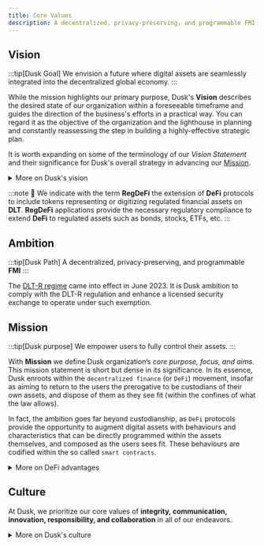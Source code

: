 ```yaml
---
title: Core Values
description: A decentralized, privacy-preserving, and programmable FMI
---
```


## Vision

:::tip[Dusk Goal]
We envision a future where digital assets are seamlessly integrated into the decentralized global economy.
:::

While the mission highlights our primary purpose, Dusk's **Vision** describes the desired state of our organization within a foreseeable timeframe and guides the direction of the business's efforts in a practical way. You can regard it as the objective of the organization and the lighthouse in planning and constantly reassessing the step in building a highly-effective strategic plan.


It is worth expanding on some of the terminology of our *Vision Statement* and their significance for Dusk's overall strategy in advancing our [Mission](#mission).

<details class="info">
<summary>More on Dusk's vision</summary>
💡 Dusk's vision significantly extends the `DeFi` focus horizon. The latter relates almost exclusively to a class of digital assets (i.e. `Utility Tokens`) alternative to, and non-overlapping with traditional asset-backed instruments. Instead, our Vision extends the *DeFi principles* to the whole panoply of assets and, as such, it encompasses the entire ensemble of digital tokens, including those being **asset-backed**, i.e. **tokens representing ownership of real world goods or financial instruments, and as such regulated by the law**. The most emblematic of these assets are [securities](https://www.investopedia.com/terms/s/security.asp), and with `Security Tokens` we indicate their digital representation on the `DLT` (i.e. *Digital Ledger Technology* such as *Blockchain*).
</details>

:::note
🔮 We indicate with the term **RegDeFi** the extension of **DeFi** protocols to include tokens representing or digitizing regulated financial assets on **DLT**. **RegDeFi** applications provide the necessary regulatory compliance to extend **DeFi** to regulated assets such as bonds, stocks, ETFs, etc.
:::

## Ambition

:::tip[Dusk Path]
A decentralized, privacy-preserving, and programmable **FMI**
:::

The [DLT-R regime](https://www.ey.com/en_gr/tax/tax-alerts/regulation-eu-2022-858-on-distributed-ledger-technology-market-infrastructures) came into effect in June 2023. It is Dusk ambition to comply with the DLT-R regulation and enhance a licensed security exchange to operate under such exemption.

## Mission

:::tip[Dusk purpose]
We empower users to fully control their assets.
:::

With **Mission** we define Dusk organization’s *core purpose, focus, and aims*. This mission statement is short but dense in its significance. In its essence, Dusk enroots within the `decentralized finance` (or `DeFi`) movement, insofar as aiming to return to the users the prerogative to be custodians of their own assets, and dispose of them as they see fit (within the confines of what the law allows). 

In fact, the ambition goes far beyond custodianship, as `DeFi` protocols provide the opportunity to augment digital assets with behaviours and characteristics that can be directly programmed within the assets themselves, and composed as the users sees fit. These behaviours are codified within the so called `smart contracts`.

<details class="info">
<summary>More on DeFi advantages</summary>
💡 `DeFi` protocols uniquely allow for **user-centric composability of applications**, as well as **global liquidity aggregation** across the entirety of their ecosystem. This departs radically from the incumbent **platform-brokered** landscape, where financial services are siloed, interoperability is almost non-existent, and liquidity is fragmented.
</details>

## Culture

At Dusk, we prioritize our core values of **integrity, communication, innovation, responsibility, and collaboration** in all of our endeavors. 

<details class="info">
<summary>More on Dusk's culture</summary>
💡 Dusk is a flat, community-oriented organization that is focused on advancing a novel networking protocol through a combination of pervasive knowledge sharing, an evolutionary development process, frequent communication, and joint ownership of all deliverables. We strive to tame complexity through these practices and to be a trusted and respected leader in the decentralized software industry.

We are committed to honesty, effective communication, and continuous innovation, and we take ownership of our tasks and responsibilities with a focus on excellence and the best interests of our users. We also value collaboration and teamwork, fostering a culture of mutual support and shared knowledge.

These values are integral to our identity as a company and our commitment to delivering high-quality decentralized software.
</details>
